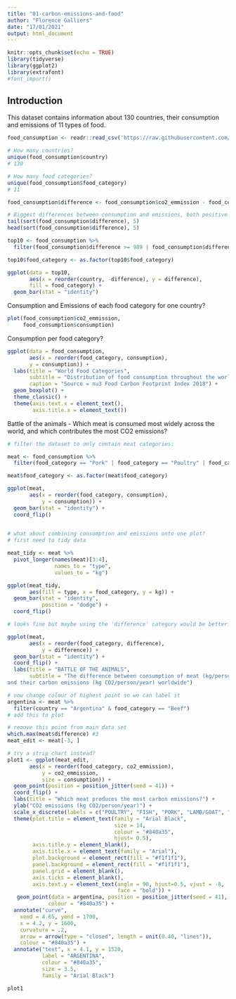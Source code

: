 ```yaml
---
title: "01-carbon-emissions-and-food"
author: "Florence Galliers"
date: "17/01/2021"
output: html_document
---
```


```r
knitr::opts_chunk$set(echo = TRUE)
library(tidyverse)
library(ggplot2)
library(extrafont)
#font_import()
```

## Introduction

This dataset contains information about 130 countries, their consumption and emissions of 11 types of food.


```r
food_consumption <- readr::read_csv('https://raw.githubusercontent.com/rfordatascience/tidytuesday/master/data/2020/2020-02-18/food_consumption.csv')

# How many countries?
unique(food_consumption$country)
# 130

# How many food categories?
unique(food_consumption$food_category)
# 11

food_consumption$difference <- food_consumption$co2_emmission - food_consumption$consumption

# Biggest differences between consumption and emissions, both positive and negative?
tail(sort(food_consumption$difference), 5)
head(sort(food_consumption$difference), 5)

top10 <- food_consumption %>%
  filter(food_consumption$difference >= 989 | food_consumption$difference <= -132)

top10$food_category <- as.factor(top10$food_category)

ggplot(data = top10,
       aes(x = reorder(country, -difference), y = difference), 
       fill = food_category) +
  geom_bar(stat = "identity")

```

Consumption and Emissions of each food category for one country?

```r
plot(food_consumption$co2_emmission, 
     food_consumption$consumption)

```



Consumption per food category?

```r

ggplot(data = food_consumption,
       aes(x = reorder(food_category, consumption),
       y = consumption)) +
  labs(title = "World Food Categories",
       subtitle = "Distribution of food consumption throughout the world",
       caption = "Source = nu3 Food Carbon Footprint Index 2018") +
  geom_boxplot() +
  theme_classic() +
  theme(axis.text.x = element_text(),
        axis.title.x = element_text()) 


```

Battle of the animals
- Which meat is consumed most widely across the world, and which contributes the most CO2 emissions?

```r
# filter the dataset to only contain meat categories:

meat <- food_consumption %>%
  filter(food_category == "Pork" | food_category == "Poultry" | food_category == "Beef" | food_category == "Lamb & Goat" | food_category == "Fish")

meat$food_category <- as.factor(meat$food_category)

ggplot(meat, 
       aes(x = reorder(food_category, consumption), 
           y = consumption)) +
  geom_bar(stat = "identity") +
  coord_flip()
  

# what about combining consumption and emissions onto one plot?
# first need to tidy data

meat_tidy <- meat %>%
  pivot_longer(names(meat)[3:4],
               names_to = "type",
               values_to = "kg")

ggplot(meat_tidy, 
       aes(fill = type, x = food_category, y = kg)) +
  geom_bar(stat = "identity",
           position = "dodge") +
  coord_flip()

# looks fine but maybe using the 'difference' category would be better.

ggplot(meat, 
       aes(x = reorder(food_category, difference), 
           y = difference)) +
  geom_bar(stat = "identity") +
  coord_flip() +
  labs(title = "BATTLE OF THE ANIMALS",
       subtitle = "The difference between consumption of meat (kg/person/year) 
and their carbon emissions (kg CO2/person/year) worldwide")

# now change colour of highest point so we can label it
argentina <- meat %>%
  filter(country == "Argentina" & food_category == "Beef")
# add this to plot

# remove this point from main data set
which.max(meat$difference) #3
meat_edit <- meat[-3, ]

# try a strip chart instead?
plot1 <- ggplot(meat_edit, 
       aes(x = reorder(food_category, co2_emmission), 
           y = co2_emmission, 
           size = consumption)) +
  geom_point(position = position_jitter(seed = 41)) +
  coord_flip() +
  labs(title = "Which meat produces the most carbon emissions?") +
  ylab("CO2 emissions (kg CO2/person/year)") +
  scale_x_discrete(labels = c("POULTRY", "FISH", "PORK", "LAMB/GOAT", "BEEF")) +
  theme(plot.title = element_text(family = "Arial Black", 
                                  size = 14, 
                                  colour = "#840a35",
                                  hjust= 0.5),
        axis.title.y = element_blank(),
        axis.title.x = element_text(family = "Arial"),
        plot.background = element_rect(fill = "#f1f1f1"),
        panel.background = element_rect(fill = "#f1f1f1"),
        panel.grid = element_blank(),
        axis.ticks = element_blank(),
        axis.text.y = element_text(angle = 90, hjust=0.5, vjust = -8,
                                   face = "bold")) +
   geom_point(data = argentina, position = position_jitter(seed = 41), 
             colour = "#840a35") +
  annotate("curve",
    xend = 4.65, yend = 1700,
    x = 4.2, y = 1600,
    curvature = .2,
    arrow = arrow(type = "closed", length = unit(0.40, "lines")),
    colour = "#840a35") +
  annotate("text", x = 4.1, y = 1520,
           label = "ARGENTINA",
           colour = "#840a35",
           size = 3.5,
           family = "Arial Black")

plot1
 


```

